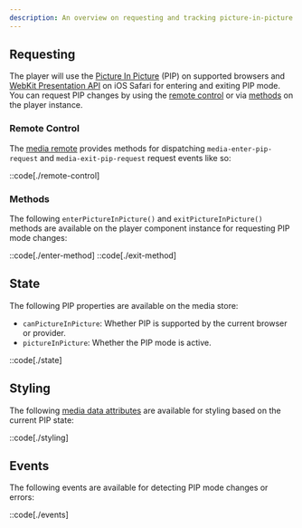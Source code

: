 ```yaml
---
description: An overview on requesting and tracking picture-in-picture changes.
---
```


## Requesting

The player will use the [Picture In Picture][pip-api] (PIP) on supported browsers and
[WebKit Presentation API][presentation-api] on iOS Safari for entering and exiting PIP mode. You can
request PIP changes by using the [remote control](#remote-control) or via [methods](#methods)
on the player instance.

[pip-api]: https://developer.mozilla.org/en-US/docs/Web/API/Picture-in-Picture_API
[presentation-api]: https://developer.apple.com/documentation/webkitjs/htmlvideoelement/1631913-webkitpresentationmode

### Remote Control

The [media remote][media-remote] provides methods for dispatching `media-enter-pip-request` and
`media-exit-pip-request` request events like so:

::code[./remote-control]

[media-remote]: /docs/player/core-concepts/state-management#updating

### Methods

The following `enterPictureInPicture()` and `exitPictureInPicture()` methods are available on the
player component instance for requesting PIP mode changes:

::code[./enter-method]
::code[./exit-method]

## State

The following PIP properties are available on the media store:

- `canPictureInPicture`: Whether PIP is supported by the current browser or provider.
- `pictureInPicture`: Whether the PIP mode is active.

::code[./state]

## Styling

The following [media data attributes][player-data-attrs] are available for styling based on the
current PIP state:

::code[./styling]

[player-data-attrs]: /docs/player/components/core/player#mediaplayer.attrs

## Events

The following events are available for detecting PIP mode changes or errors:

::code[./events]
